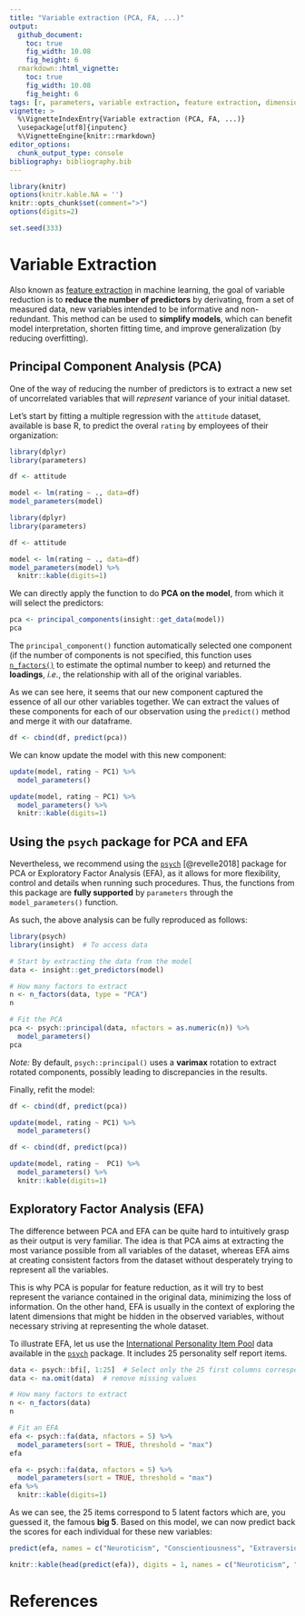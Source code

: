 ```yaml
---
title: "Variable extraction (PCA, FA, ...)"
output: 
  github_document:
    toc: true
    fig_width: 10.08
    fig_height: 6
  rmarkdown::html_vignette:
    toc: true
    fig_width: 10.08
    fig_height: 6
tags: [r, parameters, variable extraction, feature extraction, dimension extraction]
vignette: >
  %\VignetteIndexEntry{Variable extraction (PCA, FA, ...)}
  \usepackage[utf8]{inputenc}
  %\VignetteEngine{knitr::rmarkdown}
editor_options: 
  chunk_output_type: console
bibliography: bibliography.bib
---
```


```r
library(knitr)
options(knitr.kable.NA = '')
knitr::opts_chunk$set(comment=">")
options(digits=2)

set.seed(333)
```

# Variable Extraction

Also known as [feature extraction](https://en.wikipedia.org/wiki/Feature_extraction) in machine learning, the goal of variable reduction is to **reduce the number of predictors** by derivating, from a set of measured data, new variables intended to be informative and non-redundant. This method can be used to **simplify models**, which can benefit model interpretation, shorten fitting time, and improve generalization (by reducing overfitting).

## Principal Component Analysis (PCA)

One of the way of reducing the number of predictors is to extract a new set of uncorrelated variables that will *represent* variance of your initial dataset. 

Let's start by fitting a multiple regression with the `attitude` dataset, available is base R, to predict the overal `rating` by employees of their organization:

```r
library(dplyr)
library(parameters)

df <- attitude

model <- lm(rating ~ ., data=df)
model_parameters(model)
```
```r
library(dplyr)
library(parameters)

df <- attitude

model <- lm(rating ~ ., data=df)
model_parameters(model) %>% 
  knitr::kable(digits=1)
```

We can directly apply the function to do **PCA on the model**, from which it will select the predictors:

```r
pca <- principal_components(insight::get_data(model))
pca
```

The `principal_component()` function automatically selected one component (if the number of components is not specified, this function uses [`n_factors()`](https://easystats.github.io/parameters/articles/n_factors.html) to estimate the optimal number to keep) and returned the **loadings**, *i.e.*, the relationship with all of the original variables. 

As we can see here, it seems that our new component captured the essence of all our other variables together. We can extract the values of these components for each of our observation using the `predict()` method and merge it with our dataframe.

```r
df <- cbind(df, predict(pca))
```

We can know update the model with this new component:
```r
update(model, rating ~ PC1) %>% 
  model_parameters()
```
```r
update(model, rating ~ PC1) %>% 
  model_parameters() %>% 
  knitr::kable(digits=1)
```

## Using the `psych` package for PCA and EFA

Nevertheless, we recommend using the [`psych`](https://cran.r-project.org/package=psych) [@revelle2018] package for PCA or Exploratory Factor Analysis (EFA), as it allows for more flexibility, control and details when running such procedures. Thus, the functions from this package are **fully supported** by `parameters` through the `model_parameters()` function.

As such, the above analysis can be fully reproduced as follows:

```r
library(psych)
library(insight)  # To access data

# Start by extracting the data from the model
data <- insight::get_predictors(model)

# How many factors to extract
n <- n_factors(data, type = "PCA")
n 

# Fit the PCA
pca <- psych::principal(data, nfactors = as.numeric(n)) %>% 
  model_parameters()
pca
```

*Note:* By default, `psych::principal()` uses a **varimax** rotation to extract rotated components, possibly leading to discrepancies in the results.

Finally, refit the model:

```r
df <- cbind(df, predict(pca))

update(model, rating ~ PC1) %>% 
  model_parameters()
```
```r
df <- cbind(df, predict(pca))

update(model, rating ~  PC1) %>% 
  model_parameters() %>% 
  knitr::kable(digits=1)
```


## Exploratory Factor Analysis (EFA)

The difference between PCA and EFA can be quite hard to intuitively grasp as their output is very familiar. The idea is that PCA aims at extracting the most variance possible from all variables of the dataset, whereas EFA aims at creating consistent factors from the dataset without desperately trying to represent all the variables. 

This is why PCA is popular for feature reduction, as it will try to best represent the variance contained in the original data, minimizing the loss of information. On the other hand, EFA is usually in the context of exploring the latent dimensions that might be hidden in the observed variables, without necessary striving at representing the whole dataset.

To illustrate EFA, let us use the [International Personality Item Pool](ipip.ori.org) data available in the [ `psych`](https://www.personality-project.org/r/html/bfi.html) package. It includes 25 personality self report items.

```r
data <- psych::bfi[, 1:25]  # Select only the 25 first columns corresponding to the items
data <- na.omit(data)  # remove missing values

# How many factors to extract
n <- n_factors(data)
n 
```
```r
# Fit an EFA
efa <- psych::fa(data, nfactors = 5) %>% 
  model_parameters(sort = TRUE, threshold = "max")
efa
```
```r
efa <- psych::fa(data, nfactors = 5) %>% 
  model_parameters(sort = TRUE, threshold = "max")
efa %>% 
  knitr::kable(digits=1)
```

As we can see, the 25 items correspond to 5 latent factors which are, you guessed it, the famous **big 5**. Based on this model, we can now predict back the scores for each individual for these new variables:

```r
predict(efa, names = c("Neuroticism", "Conscientiousness", "Extraversion", "Agreeableness", "Opennness"))
```
```r
knitr::kable(head(predict(efa)), digits = 1, names = c("Neuroticism", "Conscientiousness", "Extraversion", "Agreeableness", "Opennness"))
```

# References